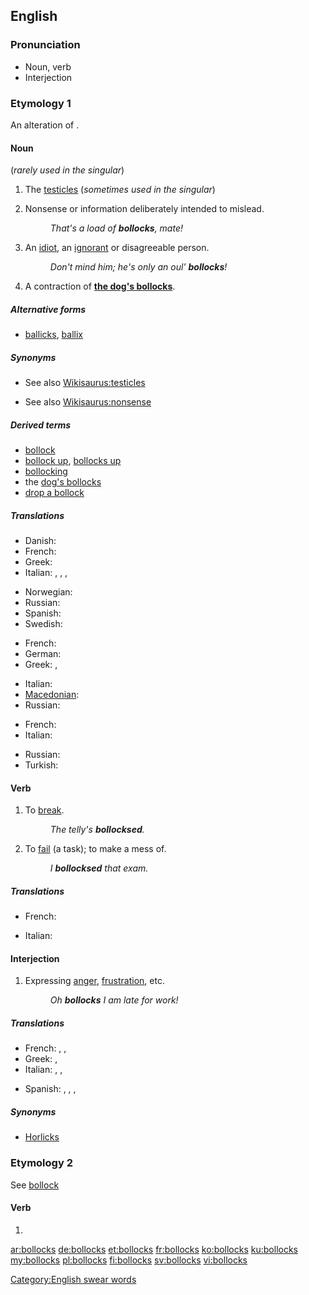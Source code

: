 ==English==

===Pronunciation===
* Noun, verb {{audio|en-uk-Bollocks1.ogg|Audio (UK)|lang=en}}
* Interjection {{audio|en-uk-Bollocks2.ogg|Audio (UK)|lang=en}}

===Etymology 1===
An alteration of {{term|ballocks|lang=en}}.

====Noun====
{{en-noun|bollocks}} (''rarely used in the singular'')

# {{context|British|vulgar|lang=en}} The [[testicle]]s (''sometimes used in the singular'')
# {{context|British|vulgar|lang=en}} Nonsense or information deliberately intended to mislead.
#: ''That's a load of '''bollocks''', mate!''
# {{context|Ireland|vulgar|lang=en}} An [[idiot]], an [[ignorant]] or disagreeable person.
#: ''Don't mind him; he's only an oul' '''bollocks'''!''
# {{context|British|vulgar|lang=en}} A contraction of '''[[dog's bollocks|the dog's bollocks]]'''.

=====Alternative forms=====
* [[ballicks]], [[ballix]] {{a|Northern Ireland}}

=====Synonyms=====
* {{sense|testicles}} See also [[Wikisaurus:testicles]]
* {{sense|nonsense}} See also [[Wikisaurus:nonsense]]

=====Derived terms=====
* [[bollock]]
* [[bollock up]], [[bollocks up]]
* [[bollocking]]
* the [[dog's bollocks]]
* [[drop a bollock]]

=====Translations=====
{{trans-top|testicles}}
* Danish: {{t|da|nosser|c-p}}
* French: {{t+|fr|couilles|f-p}}
* Greek: {{t+|el|αρχίδια|p}}
* Italian: {{t+|it|testicoli|m-p}},  {{qualifier|vulgar, slang}} {{t+|it|coglioni|p}},  {{qualifier|vulgar, slang}} {{t+|it|palle|m-p}},  {{qualifier|vulgar, slang}} {{t+|it|balle|m-p}}
{{trans-mid}}
* Norwegian: {{t|no|pokker}}
* Russian: {{t+|ru|яйца|n-p|tr=jájca}}
* Spanish: {{t+|es|cojones}}
* Swedish: {{t+|sv|balle}}
{{trans-bottom}}

{{trans-top|nonsense or information deliberately intended to mislead}}
* French: {{t+|fr|conneries|f-p}}
* German: {{t+|de|Quatsch mit Soße}}
* Greek: {{t|el|κολοκυθάκια με την ρίγανη|tr=kolokythákia me tin rígani}},  {{t+|el|μαλακίες}}
{{trans-mid}}
* Italian: {{t|it|coglionata|f}}
* [[Macedonian]]: {{t|mk|тикви со расол|tr=tíkvi so rásol}}
* Russian: {{t+|ru|ерунда|f|tr=jerundá}}
{{trans-bottom}}

{{trans-top|an idiot or disagreeable person}}
* French: {{t+|fr|couillon}}
* Italian: {{qualifier|vulgar, slang}} {{t+|it|coglione|m}}
{{trans-mid}}
* Russian: {{t+|ru|придурок|m|tr=pridúrok}}
* Turkish: {{t+|tr|saçma}}
{{trans-bottom}}

====Verb====
{{en-verb|bollocks|es}}

# {{context|transitive|British|taboo|slang|lang=en}} To [[break]].
#: ''The telly's '''bollocksed'''.''
# {{context|transitive|British|taboo|slang|lang=en}} To [[fail]] (a task); to make a mess of.
#: ''I '''bollocksed''' that exam.''

=====Translations=====
{{trans-top|to break}}
{{trans-mid}}
{{trans-bottom}}

{{trans-top|to fail (a task)}}
* French: {{t+|fr|foirer}}
{{trans-mid}}
* Italian: {{t|it|incasinare}}
{{trans-bottom}}

====Interjection====
{{en-interj}}

# {{context|British|taboo|slang|lang=en}} Expressing [[anger]], [[frustration]], etc.
#: ''Oh '''bollocks''' I am late for work!''

=====Translations=====
{{trans-top|expressing anger, frustration}}
* French: {{t|fr|les boules}},  {{t+|fr|merde}},  {{t+|fr|putain}}
* Greek: {{t+|el|σκατά|sc=Grek}}, {{t|el|γάμα τα|sc=Grek}}
* Italian: {{t+|it|puttana|f}}, {{t+|it|merda|f}}, {{t+|it|cazzo|m}}
{{trans-mid}}
* Spanish: {{t+|es|chingados}}, {{t+|es|mierda}}, {{t|es|me cago en la puta}}, {{t+|es|hostia}}
{{trans-bottom}}

=====Synonyms=====
* [[Horlicks]] {{qualifier|euphemism}}

===Etymology 2===
See [[bollock]]

====Verb====
{{head|en}}

# {{en-third-person singular of|bollock}}

[[Category:English swear words]]

[[ar:bollocks]]
[[de:bollocks]]
[[et:bollocks]]
[[fr:bollocks]]
[[ko:bollocks]]
[[ku:bollocks]]
[[my:bollocks]]
[[pl:bollocks]]
[[fi:bollocks]]
[[sv:bollocks]]
[[vi:bollocks]]